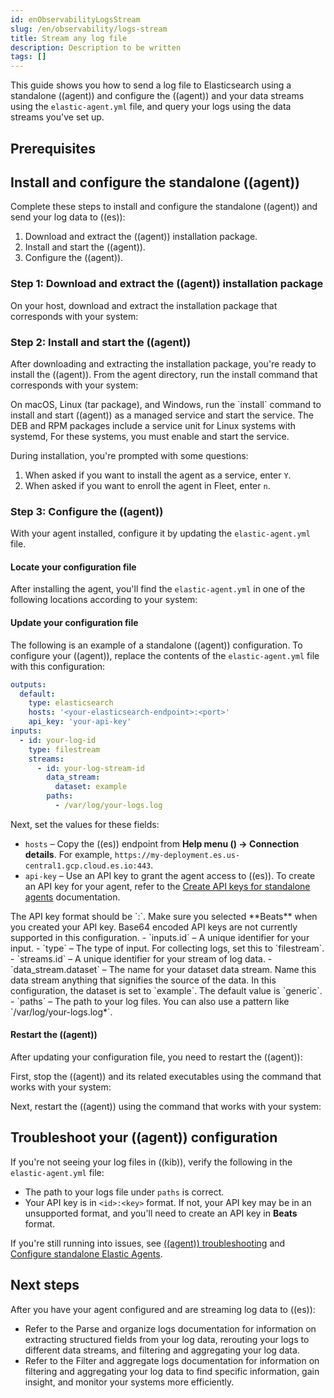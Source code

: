 ```yaml
---
id: enObservabilityLogsStream
slug: /en/observability/logs-stream
title: Stream any log file
description: Description to be written
tags: []
---
```



<div id="logs-stream"></div>

This guide shows you how to send a log file to Elasticsearch using a standalone ((agent)) and configure the ((agent)) and your data streams using the `elastic-agent.yml` file, and query your logs using the data streams you've set up.

<div id="logs-stream-prereq"></div>

## Prerequisites

<MonitoringPrereqs />

<div id="logs-stream-install-config-agent"></div>

## Install and configure the standalone ((agent))

Complete these steps to install and configure the standalone ((agent)) and send your log data to ((es)):

1. <DocLink id="enObservabilityLogsStream" section="step-1-download-and-extract-the-((agent))-installation-package">Download and extract the ((agent)) installation package.</DocLink>
1. <DocLink id="enObservabilityLogsStream" section="step-2-install-and-start-the-((agent))">Install and start the ((agent)).</DocLink>
1. <DocLink id="enObservabilityLogsStream" section="step-3-configure-the-((agent))">Configure the ((agent)).</DocLink>

<div id="logs-stream-extract-agent"></div>

### Step 1: Download and extract the ((agent)) installation package

On your host, download and extract the installation package that corresponds with your system:

<DownloadWidget />

<div id="logs-stream-install-agent"></div>

### Step 2: Install and start the ((agent))
After downloading and extracting the installation package, you're ready to install the ((agent)). From the agent directory, run the install command that corresponds with your system:

<DocCallOut title="Note">
On macOS, Linux (tar package), and Windows, run the `install` command to
install and start ((agent)) as a managed service and start the service. The DEB and RPM
packages include a service unit for Linux systems with
systemd, For these systems, you must enable and start the service.
</DocCallOut>

<RunStandaloneWidget />

During installation, you're prompted with some questions:

1. When asked if you want to install the agent as a service, enter `Y`.
1. When asked if you want to enroll the agent in Fleet, enter `n`.

<div id="logs-stream-agent-config"></div>

### Step 3: Configure the ((agent))

With your agent installed, configure it by updating the `elastic-agent.yml` file.

<div id="logs-stream-yml-location"></div>

#### Locate your configuration file

After installing the agent, you'll find the `elastic-agent.yml` in one of the following locations according to your system:

<AgentLocationWidget />

<div id="logs-stream-example-config"></div>

#### Update your configuration file

The following is an example of a standalone ((agent)) configuration. To configure your ((agent)), replace the contents of the `elastic-agent.yml` file with this configuration:

```yaml
outputs:
  default:
    type: elasticsearch
    hosts: '<your-elasticsearch-endpoint>:<port>'
    api_key: 'your-api-key'
inputs:
  - id: your-log-id
    type: filestream
    streams:
      - id: your-log-stream-id
        data_stream:
          dataset: example
        paths:
          - /var/log/your-logs.log
```

Next, set the values for these fields:

- `hosts` – Copy the ((es)) endpoint from **Help menu (<DocImage flatImage alt="" url="images/help-icon.png" />) → Connection details**. For example, `https://my-deployment.es.us-central1.gcp.cloud.es.io:443`.
- `api-key` – Use an API key to grant the agent access to ((es)). To create an API key for your agent, refer to the [Create API keys for standalone agents](((fleet-guide))/grant-access-to-elasticsearch.html#create-api-key-standalone-agent) documentation.

<DocCallOut title="Note">
The API key format should be `<id>:<key>`. Make sure you selected **Beats** when you created your API key. Base64 encoded API keys are not currently supported in this configuration.
- `inputs.id` – A unique identifier for your input.
- `type` – The type of input. For collecting logs, set this to `filestream`.
- `streams.id` – A unique identifier for your stream of log data.
- `data_stream.dataset` – The name for your dataset data stream. Name this data stream anything that signifies the source of the data. In this configuration, the dataset is set to `example`. The default value is `generic`.
- `paths` – The path to your log files. You can also use a pattern like `/var/log/your-logs.log*`.
</DocCallOut>

<div id="logs-stream-restart-agent"></div>

#### Restart the ((agent))

After updating your configuration file, you need to restart the ((agent)):

First, stop the ((agent)) and its related executables using the command that works with your system:

<StopWidget />

Next, restart the ((agent)) using the command that works with your system:

<StartWidget />

<div id="logs-stream-troubleshooting"></div>

## Troubleshoot your ((agent)) configuration

If you're not seeing your log files in ((kib)), verify the following in the `elastic-agent.yml` file:

- The path to your logs file under `paths` is correct.
- Your API key is in `<id>:<key>` format. If not, your API key may be in an unsupported format, and you'll need to create an API key in **Beats** format.

If you're still running into issues, see [((agent)) troubleshooting](((fleet-guide))/fleet-troubleshooting.html) and [Configure standalone Elastic Agents](((fleet-guide))/elastic-agent-configuration.html).

<div id="logs-stream-next-steps"></div>

## Next steps

After you have your agent configured and are streaming log data to ((es)):

- Refer to the <DocLink id="enObservabilityLogsParse">Parse and organize logs</DocLink> documentation for information on extracting structured fields from your log data, rerouting your logs to different data streams, and filtering and aggregating your log data.
- Refer to the <DocLink id="enObservabilityLogsFilterAndAggregate">Filter and aggregate logs</DocLink> documentation for information on filtering and aggregating your log data to find specific information, gain insight, and monitor your systems more efficiently.